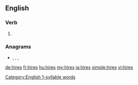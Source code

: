 {{also|Hires|hi-res|híres}}
==English==
[[Category:English 1-syllable words]]


===Verb===
{{head|en|verb form}}

# {{en-third-person singular of|hire}}

===Anagrams===
* {{l|en|heirs}}, {{l|en|Sheri}}, {{l|en|shier}}, {{l|en|shire}}

[[de:hires]]
[[fr:hires]]
[[hu:hires]]
[[my:hires]]
[[ja:hires]]
[[simple:hires]]
[[vi:hires]]